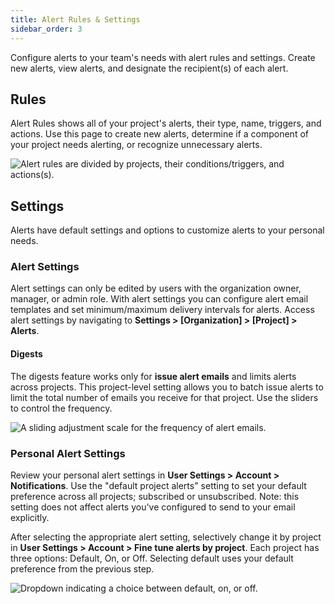 ```yaml
---
title: Alert Rules & Settings
sidebar_order: 3
---
```


Configure alerts to your team's needs with alert rules and settings. Create new alerts, view alerts, and designate the recipient(s) of each alert.

## Rules

Alert Rules shows all of your project's alerts, their type, name, triggers, and actions. Use this page to create new alerts, determine if a component of your project needs alerting, or recognize unnecessary alerts.

![Alert rules are divided by projects, their conditions/triggers, and actions(s).](alert-listing.png)

## Settings

Alerts have default settings and options to customize alerts to your personal needs.

### Alert Settings

Alert settings can only be edited by users with the organization owner, manager, or admin role. With alert settings you can configure alert email templates and set minimum/maximum delivery intervals for alerts. Access alert settings by navigating to **Settings > [Organization] > [Project] > Alerts**.

#### Digests

The digests feature works only for **issue alert emails** and limits alerts across projects. This project-level setting allows you to batch issue alerts to limit the total number of emails you receive for that project. Use the sliders to control the frequency.

![A sliding adjustment scale for the frequency of alert emails.](alert_digest.png)

### Personal Alert Settings

Review your personal alert settings in **User Settings > Account > Notifications**. Use the "default project alerts" setting to set your default preference across all projects; subscribed or unsubscribed. Note: this setting does not affect alerts you've configured to send to your email explicitly.

After selecting the appropriate alert setting, selectively change it by project in **User Settings > Account > Fine tune alerts by project**. Each project has three options: Default, On, or Off. Selecting default uses your default preference from the previous step.

![Dropdown indicating a choice between default, on, or off.](specific_project_alert.png)
